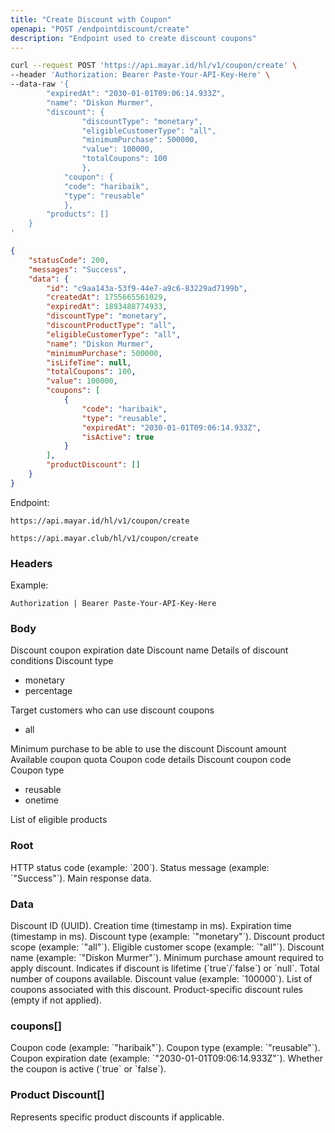 ```yaml
---
title: "Create Discount with Coupon"
openapi: "POST /endpointdiscount/create"
description: "Endpoint used to create discount coupons"
---
```


<RequestExample>

```bash Request Example
curl --request POST 'https://api.mayar.id/hl/v1/coupon/create' \
--header 'Authorization: Bearer Paste-Your-API-Key-Here' \
--data-raw '{
  		"expiredAt": "2030-01-01T09:06:14.933Z", 
  		"name": "Diskon Murmer",
  		"discount": {
    			"discountType": "monetary",
    			"eligibleCustomerType": "all",
    			"minimumPurchase": 500000,
    			"value": 100000,   
    			"totalCoupons": 100
  				},
  			"coupon": {
    		"code": "haribaik",
    		"type": "reusable"
  			},
  		"products": []
	}
'
```

</RequestExample>

<ResponseExample>

```json Response Example 200
{
    "statusCode": 200,
    "messages": "Success",
    "data": {
        "id": "c9aa143a-53f9-44e7-a9c6-83229ad7199b",
        "createdAt": 1755665561029,
        "expiredAt": 1893488774933,
        "discountType": "monetary",
        "discountProductType": "all",
        "eligibleCustomerType": "all",
        "name": "Diskon Murmer",
        "minimumPurchase": 500000,
        "isLifeTime": null,
        "totalCoupons": 100,
        "value": 100000,
        "coupons": [
            {
                "code": "haribaik",
                "type": "reusable",
                "expiredAt": "2030-01-01T09:06:14.933Z",
                "isActive": true
            }
        ],
        "productDiscount": []
    }
}
```

</ResponseExample>

Endpoint:

<CodeGroup>

```Production Production
https://api.mayar.id/hl/v1/coupon/create
```


```Sandbox Sandbox
https://api.mayar.club/hl/v1/coupon/create
```

</CodeGroup>

### Headers

<ResponseField name="Authorization" type="string" required>
  Example:

  `Authorization | Bearer Paste-Your-API-Key-Here`
</ResponseField>

### Body

<ParamField path="expiredAt" type="string | datetime" required>
  Discount coupon expiration date
</ParamField>

<ParamField path="name" type="string" required>
  Discount name
</ParamField>

<ParamField path="discount" type="{object}" required>
  Details of discount conditions
</ParamField>

<ParamField path="discountType" type="string" required>
  Discount type

  - monetary
  - percentage
</ParamField>

<ParamField path="eligibleCustomerType" type="string" required>
  Target customers who can use discount coupons

  - all
</ParamField>

<ParamField path="minimumPurchase" type="number | integer" required>
  Minimum purchase to be able to use the discount
</ParamField>

<ParamField path="value" type="number | integer" required>
  Discount amount
</ParamField>

<ParamField path="totalCoupons" type="number | integer" required>
  Available coupon quota
</ParamField>

<ParamField path="coupon" type="{object}" required>
  Coupon code details
</ParamField>

<ParamField path="code" type="string" required>
  Discount coupon code
</ParamField>

<ParamField path="type" type="string" required>
  Coupon type

  - reusable
  - onetime
</ParamField>

<ParamField path="products" type="Array">
  List of eligible products
</ParamField>

### Root

<ParamField path="statusCode" type="number">
  HTTP status code (example: `200`).
</ParamField>

<ParamField path="messages" type="string">
  Status message (example: `"Success"`).
</ParamField>

<ParamField path="data" type="object">
  Main response data.
</ParamField>

### Data

<ParamField path="id" type="string">
  Discount ID (UUID).
</ParamField>

<ParamField path="createdAt" type="number">
  Creation time (timestamp in ms).
</ParamField>

<ParamField path="expiredAt" type="number">
  Expiration time (timestamp in ms).
</ParamField>

<ParamField path="discountType" type="string">
  Discount type (example: `"monetary"`).
</ParamField>

<ParamField path="discountProductType" type="string">
  Discount product scope (example: `"all"`).
</ParamField>

<ParamField path="eligibleCustomerType" type="string">
  Eligible customer scope (example: `"all"`).
</ParamField>

<ParamField path="name" type="string">
  Discount name (example: `"Diskon Murmer"`).
</ParamField>

<ParamField path="minimumPurchase" type="number">
  Minimum purchase amount required to apply discount.
</ParamField>

<ParamField path="isLifeTime" type="boolean | null">
  Indicates if discount is lifetime (`true`/`false`) or `null`.
</ParamField>

<ParamField path="totalCoupons" type="number">
  Total number of coupons available.
</ParamField>

<ParamField path="value" type="number">
  Discount value (example: `100000`).
</ParamField>

<ParamField path="coupons" type="array<object>">
  List of coupons associated with this discount.
</ParamField>

<ParamField path="productDiscount" type="array<object>">
  Product-specific discount rules (empty if not applied).
</ParamField>

### coupons[]

<ParamField path="code" type="string">
  Coupon code (example: `"haribaik"`).
</ParamField>

<ParamField path="type" type="string">
  Coupon type (example: `"reusable"`).
</ParamField>

<ParamField path="expiredAt" type="string (ISO 8601 datetime)">
  Coupon expiration date (example: `"2030-01-01T09:06:14.933Z"`).
</ParamField>

<ParamField path="isActive" type="boolean">
  Whether the coupon is active (`true` or `false`).
</ParamField>

### Product Discount[]

<ParamField path="param(empty object for now)">
  Represents specific product discounts if applicable.
</ParamField>